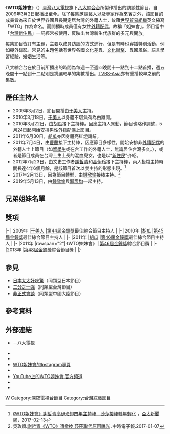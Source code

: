 {{Infobox television
| 名稱 = WTO姐妹會
| original_name = WTO Sister Show 
| 圖片 = WTO Sister Show.png
| 圖說 = 
| 分類 = [[談話節目|談話性節目]]
| 主持 = {{Unbulleted list|[[于美人|于美人]]{{small|（2009年3月2日～2010年3月19日）}}<hr>[[胡瓜|胡瓜]] {{small|（2010年3月22日～2011年7月1日）}}<hr>[[曹蘭|曹蘭]]{{small|（2011年7月4日～2012年7月20日）}}<hr>[[謝哲青|謝哲青]]、[[高伊玲|高伊玲]]（2012年7月23日～2017年1月27日）}}<hr>[[鍾欣愉|鍾欣愉]]{{small|（2017年2月13日～2019年5月9日）}}<hr>[[鍾欣愉|鍾欣愉]]、[[郭彥均|郭彥均]]{{small|（2019年5月13日～至今）}}
| 國家 = {{ROC}}
| 語言 = [[中華民國國語|華語]]及世界各種語言
| 字幕 = [[國字標準字體|正體漢字]]
| 製片人 = 
| 每集長 = 60分鐘（含廣告）
| 播出國家 = {{ROC}}
| 頻道 = [[八大第一台|八大第一台]]
| 開始 = 2009年3月2日
| 結束 = 2016年4月8日
| 播出國家1 = {{ROC}}
| 頻道1 = [[八大綜合台|八大綜合台]]
| 開始1 = 2016年4月11日
| 結束1 = 至今
| 播出時間1 = 每週一至週四23:00 - 24:00首播
| 官方網站 = https://www.gtv.com.tw/Program/P2009030201/index.html WTO姐妹會 <!-- 此處含模板既定格式 -->}}

《'''WTO姐妹會'''》（{{lang-en|WTO Sister Show}}）[[臺灣|臺灣]][[八大電視|八大電視]]旗下[[八大綜合台|八大綜合台]]所製作播出的訪談性節目，自2009年3月2日起播出至今。除了每集邀請藝人以及專家作為來賓之外，該節目的成員皆為來自於世界各國且長期定居台灣的外籍人士，故藉[[世界貿易組織|世界貿易組織]]英文縮寫「WTO」作為命名。而開播時成員僅有女性[[外籍配偶_(臺灣)|外籍配偶]]，故稱「姐妹會」。節目當中「[[台灣新住民|台灣新住民]]」一詞經常被使用，反映出台灣新生代族群的多元與開放。

每集節目皆訂有主題，主要以成員訪談的方式進行，但是有時也穿插特別活動，例如棚外錄影。常見的主題包括有世界各國文化差異、[[文化衝擊|文化衝擊]]、異國風俗、語言學習經驗、婚姻生活等。

八大綜合台在於目前所播出的時間為每週一至週四晚間十一點到十二點首播，週五晚間十一點到十二點則是挑選較早的集數播出。[[TVBS-Asia|TVBS-Asia]]亦有重播較早之前的集數。

==歷任主持人==
*2009年3月2日，節目開播由[[于美人|于美人]]主持。
*2010年3月18日，[[于美人|于美人]]以身體不堪負荷為由離開。
*2010年3月22日，由[[胡瓜|胡瓜]]接下主持棒。因應主持人異動，節目也略作調整，5月24日起開始安排男性[[外籍配偶_(臺灣)|外籍配偶]]上節目。
*2011年6月30日，[[胡瓜|胡瓜]]亦因身體亮紅燈請辭。
*2011年7月4日，由[[曹蘭|曹蘭]]接下主持棒，因應節目多樣性，開始安排非[[外籍配偶_(臺灣)|外籍配偶]]的外籍人士上節目（如[[留學生|留學生]]或在台工作的外籍人士，無論居住台灣多久。），或者是節目成員在台灣土生土長的混血兒女，也是以“[[台灣新住民|新住民]]”介紹。
*2012年7月23日，由文史工作者[[謝哲青|謝哲青]]和[[高伊玲|高伊玲]]接下主持棒，兩人搭檔主持時間長達4年6個月餘，是該節目首次以雙主持的形態出現。<ref>[https://www.atanews.net/?news=30133 《WTO姐妹會》謝哲青高伊玲卸四年主持棒　莎莎接棒轉年輕化] {{Wayback|url=https://www.atanews.net/?news=30133 |date=20210413081815 }}，[[亞太新聞網|亞太新聞網]]，2017-02-13</ref>
*2017年2月13日，因為節目轉型，由[[鍾欣愉|鍾欣愉]]接棒主持。<ref>吳玫穎.[http://www.chinatimes.com/realtimenews/20170107003593-260404 謝哲青《WTO》遭撤換 莎莎取代原因曝光] {{Wayback|url=http://www.chinatimes.com/realtimenews/20170107003593-260404 |date=20210413081816 }}.中時電子報.2017-01-07</ref>
*2019年5月13日，由[[鍾欣愉|鍾欣愉]]與[[郭彥均|郭彥均]]一起主持。

==兄弟姐妹名單==
{{Main|wikia:zh.tw-entertainment:{{PAGENAME}}#兄弟姐妹名單}} <!-- 過度仔細內容 -->

==獎項==
{{awards table}}
|-
| 2009年
|[[于美人|于美人]]
|[[第44屆金鐘獎|第44屆金鐘獎]]最佳綜合節目主持人
|{{nom|入圍}}
|-
|2010年
|[[胡瓜|胡瓜]]
|[[第45屆金鐘獎|第45屆金鐘獎]]最佳綜合節目主持人
|{{nom|入圍}}
|-
|2011年
|[[胡瓜|胡瓜]]
|[[第46屆金鐘獎|第46屆金鐘獎]]最佳綜合節目主持人
|{{nom|入圍}}
|-
|2011年
|rowspan="2"| 《WTO姊妹會》
|[[第46屆金鐘獎|第46屆金鐘獎]]綜合節目獎
|{{nom|入圍}}
|-
|2013年
|[[第48屆金鐘獎|第48屆金鐘獎]]綜合節目獎
|{{nom|入圍}}
|}

==參見==
* [[日本太太好吃驚|日本太太好吃驚]]（同類型日本節目）
* [[二分之一強|二分之一強]]（同類型台灣節目）
* [[非正式會談|非正式會談]]（同類型中國大陸節目）

== 參考資料 ==
{{reflist}}

==外部連結==
*{{official|https://www.gtv.com.tw/Program/P2009030201/index.html}}－八大電視
*{{facebook|WTO姐妹會八大電視官方粉絲專頁-178864005513008}}
* 
*[https://www.instagram.com/wtosistershow_official/ WTO姐妹會的Instagram專頁]
*
*[https://www.youtube.com/channel/UCbsHdXTF_3R3h6GlXh25IBA YouTube上的WTO姐妹會 官方頻道] {{Wayback|url=https://www.youtube.com/channel/UCbsHdXTF_3R3h6GlXh25IBA |date=20220512120348 }}
*{{youtube|playlist=PLik4698VTZrHlZbO8Y7luS8cZi0wbGTZw|WTO姐妹會 完整版}}
*{{youtube|playlist=PLik4698VTZrHXqtRzko-Uc8NVONtk9sWq|WTO姐妹會精彩預告}}

{{電視節目的變遷
|電視台= {{TWN}}  [[八大第一台|八大第一台]]
|播放檔次= 每週一至週五（週五重播）22:00 - 22:57
|節目名稱= WTO姐妹會<br />（2009年3月2日～2012年7月20日）
|上一節目= 
|下一節目= 
|2電視台= {{TWN}}  [[八大第一台|八大第一台]]
|2播放檔次= 每週一至週五（週五重播）23:00 - 23:57
|2節目名稱= WTO姐妹會<br />（2012年7月23日～2016年4月8日）
|2上一節目= 
|2下一節目=

|3電視台= {{TWN}}  [[八大綜合台|八大綜合台]]
|3播放檔次= 每週一至週四 23:00 - 23:57
|3節目名稱= WTO姐妹會<br />（2016年4月11日～至今）
|3上一節目= 
|3下一節目=
}}

[[Category:八大電視節目|W]]
[[Category:深夜電視台節目|Category:深夜電視台節目]]
[[Category:台灣綜藝節目|Category:台灣綜藝節目]]